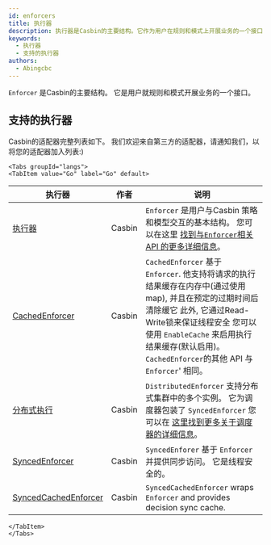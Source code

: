 ```yaml
---
id: enforcers
title: 执行器
description: 执行器是Casbin的主要结构。它作为用户在规则和模式上开展业务的一个接口
keywords:
  - 执行器
  - 支持的执行器
authors:
  - Abingcbc
---
```




`Enforcer` 是Casbin的主要结构。 它是用户就规则和模式开展业务的一个接口。

## 支持的执行器
Casbin的适配器完整列表如下。 我们欢迎来自第三方的适配器，请通知我们，以将您的适配器加入列表:)

```mdx-code-block
<Tabs groupId="langs">
<TabItem value="Go" label="Go" default>
```

| 执行器                                                                                            | 作者     | 说明                                                                                                                                                                                   |
| ---------------------------------------------------------------------------------------------- | ------ | ------------------------------------------------------------------------------------------------------------------------------------------------------------------------------------ |
| [执行器](https://github.com/casbin/casbin/blob/master/enforcer.go)                                | Casbin | `Enforcer` 是用户与Casbin 策略和模型交互的基本结构。 您可以在这里 [找到与`Enforcer`相关 API 的更多详细信息](/docs/management-api)。                                                                                      |
| [CachedEnforcer](https://github.com/casbin/casbin/blob/master/enforcer_cached.go)              | Casbin | `CachedEnforcer` 基于 `Enforcer`. 他支持将请求的执行结果缓存在内存中(通过使用map), 并且在预定的过期时间后清除缓它 此外, 它通过Read-Write锁来保证线程安全 您可以使用 `EnableCache` 来启用执行结果缓存(默认启用)。 `CachedEnforcer`的其他 API 与 `Enforcer`' 相同。 |
| [分布式执行](https://github.com/casbin/casbin/blob/master/enforcer_distributed.go)                  | Casbin | `DistributedEnforcer` 支持分布式集群中的多个实例。 它为调度器包装了 `SyncedEnforcer` 您可以在 [这里找到更多关于调度器的详细信息](/docs/dispatchers#distributedenforcer)。                                                       |
| [SyncedEnforcer](https://github.com/casbin/casbin/blob/master/enforcer_synced.go)              | Casbin | `SyncedEnforer` 基于 `Enforcer` 并提供同步访问。 它是线程安全的。                                                                                                                                      |
| [SyncedCachedEnforcer](https://github.com/casbin/casbin/blob/master/enforcer_cached_synced.go) | Casbin | `SyncedCachedEnforcer` wraps `Enforcer` and provides decision sync cache.                                                                                                            |
```mdx-code-block
</TabItem>
</Tabs>
```
